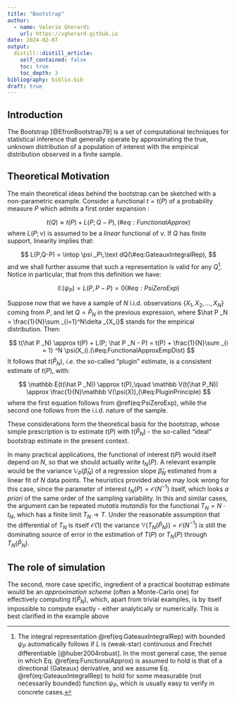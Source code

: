 ```yaml
---
title: "Bootstrap"
author:
  - name: Valerio Gherardi
    url: https://vgherard.github.io
date: 2024-02-07
output:
  distill::distill_article:
    self_contained: false
    toc: true
    toc_depth: 3
bibliography: biblio.bib
draft: true
---
```


## Introduction

The Bootstrap [@EfronBootstrap79] is a set of computational techniques for statistical inference that generally operate by approximating the true, unknown distribution of a population of interest with the empirical distribution observed in a finite sample. 

## Theoretical Motivation

The main theoretical ideas behind the bootstrap can be sketched with a non-parametric example. Consider a functional $t=t(P)$ of a probability measure $P$ which admits a first order expansion :

$$
t(Q) \approx t(P) + L(P; Q - P),(\#eq:FunctionalApprox)
$$
where $L(P;\nu)$ is assumed to be a *linear* functional of $\nu$. If $Q$ has finite support, linearity implies that:

$$
L(P,Q-P) = \intop \psi _P\,\text dQ(\#eq:GateauxIntegralRep),
$$
and we shall further assume that such a representation is valid for any $Q$^[The integral representation \@ref(eq:GateauxIntegralRep) with bounded $\psi _P$ automatically follows if $L$ is (weak-star) continuous and Frechét differentiable [@huber2004robust]. In the most general case, the sense in which Eq. \@ref(eq:FunctionalApprox) is assumed to hold is that of a directional (Gateaux) derivative, and we assume Eq. \@ref(eq:GateauxIntegralRep) to hold for some measurable (not necessarily bounded) function $\psi _P$, which is usually easy to verify in concrete cases.]. Notice in particular, that from this definition we have: 

$$
\mathbb E(\psi _P) = L(P,P-P) = 0(\#eq:PsiZeroExp)
$$

Suppose now that we have a sample of $N$ i.i.d. observations $\{X_1,\,X_2,\,\dots,\,X_N\}$ coming from  $P$, and let $Q=\hat P _N$ in the previous expression, where $\hat P _N = \frac{1}{N}\sum _{i=1}^N\delta _{X_i}$ stands for the empirical distribution. Then:

$$
t(\hat P _N) \approx t(P) + L(P; \hat P _N - P) = t(P) + \frac{1}{N}\sum _{i = 1} ^N \psi(X_i).(\#eq:FunctionalApproxEmpDist)
$$
It follows that $t(\hat P _N)$, *i.e.* the so-called "plugin" estimate, is a consistent estimate of $t(P)$, with:

$$
\mathbb E(t(\hat P _N)) \approx t(P),\quad \mathbb V(t(\hat P_N)) \approx \frac{1}{N}\mathbb V(\psi(X)),(\#eq:PluginPrinciple)
$$
where the first equation follows from \@ref(eq:PsiZeroExp), while the second one follows from the i.i.d. nature of the sample.

These considerations form the theoretical basis for the bootstrap, whose simple prescription is to estimate $t(P)$ with $t(\hat P _N)$ - the so-called "ideal" bootstrap estimate in the present context.

In many practical applications, the functional of interest $t(P)$ would itself depend on $N$, so that we should actually write $t_N(P)$. A relevant example would be the variance $\mathbb V _P(\hat \beta _N)$ of a regression slope $\hat \beta _N$ estimated from a linear fit of $N$ data points. The heuristics provided above may look wrong for this case, since the parameter of interest $t_N(P)=\mathcal O (N^{-1})$ itself, which looks *a priori* of the same order of the sampling variability. In this and similar cases, the argument can be repeated *mutatis mutandis* for the functional $T_N = N\cdot t_N$, which has a finite limit $T_N \to T$. Under the reasonable assumption that the differential of $T_N$ is itself $\mathcal O(1)$ the variance $\mathbb V(T_N(\hat P_N))=\mathcal O (N^{-1})$ is still the dominating source of error in the estimation of $T(P)$ or $T_N(P)$ through $T_N(\hat P _N)$.

## The role of simulation

The second, more case specific, ingredient of a practical bootstrap estimate would be an *approximation scheme* (often a Monte-Carlo one) for effectively computing $t(\hat P _N)$, which, apart from trivial examples, is by itself impossible to compute exactly - either analytically or numerically. This is best clarified in the example above 


